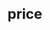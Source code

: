 # price


<ul className="grid grid-cols-1 md:grid-cols-2 lg:grid-cols-3 xl:grid-cols-4 gap-4 -ml-6">
<ReferenceCard
    title="Historical"
    description="Equity Historical price"
    url="/platform/reference/equity/price/historical"
    chevron={false}
/>
<ReferenceCard
    title="Nbbo"
    description="Equity NBBO"
    url="/platform/reference/equity/price/nbbo"
    chevron={false}
/>
<ReferenceCard
    title="Performance"
    description="Price performance as a return, over different periods"
    url="/platform/reference/equity/price/performance"
    chevron={false}
/>
<ReferenceCard
    title="Quote"
    description="Equity Quote"
    url="/platform/reference/equity/price/quote"
    chevron={false}
/>
</ul>
